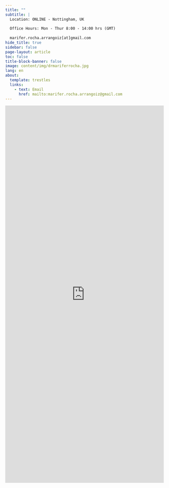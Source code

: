 ```yaml
---
title: ""
subtitle: |
  Location: ONLINE - Nottingham, UK
  
  Office Hours: Mon - Thur 8:00 - 14:00 hrs (GMT)
  
  marifer.rocha.arrangoiz[at]gmail.com
hide_title: true
sidebar: false
page-layout: article
toc: false
title-block-banner: false
image: content/img/drmariferrocha.jpg
lang: en
about:
  template: trestles
  links:
    - text: Email
      href: mailto:marifer.rocha.arrangoiz@gmail.com
---
```


::: {.column-screen}

```{=html}
<iframe width="640px" height="1200px" src="https://forms.gle/ZppyXfbyKvxhJFSWA" frameborder="0" marginwidth="0" marginheight="0" style="border: none; max-width:100%; max-height:100vh" allowfullscreen webkitallowfullscreen mozallowfullscreen msallowfullscreen> </iframe>
```

:::
